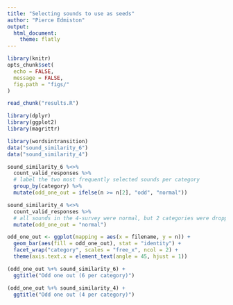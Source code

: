 ```yaml
---
title: "Selecting sounds to use as seeds"
author: "Pierce Edmiston"
output:
  html_document:
    theme: flatly
---
```


```r
library(knitr)
opts_chunk$set(
  echo = FALSE,
  message = FALSE,
  fig.path = "figs/"
)

read_chunk("results.R")

library(dplyr)
library(ggplot2)
library(magrittr)

library(wordsintransition)
data("sound_similarity_6")
data("sound_similarity_4")

sound_similarity_6 %<>%
  count_valid_responses %>%
  # label the two most frequently selected sounds per category
  group_by(category) %>%
  mutate(odd_one_out = ifelse(n >= n[2], "odd", "normal"))

sound_similarity_4 %<>%
  count_valid_responses %>%
  # all sounds in the 4-survey were normal, but 2 categories were dropped
  mutate(odd_one_out = "normal")

odd_one_out <- ggplot(mapping = aes(x = filename, y = n)) +
  geom_bar(aes(fill = odd_one_out), stat = "identity") +
  facet_wrap("category", scales = "free_x", ncol = 2) +
  theme(axis.text.x = element_text(angle = 45, hjust = 1))
```

```r
(odd_one_out %+% sound_similarity_6) +
  ggtitle("Odd one out (6 per category)")

(odd_one_out %+% sound_similarity_4) +
  ggtitle("Odd one out (4 per category)")
```

```r
```
